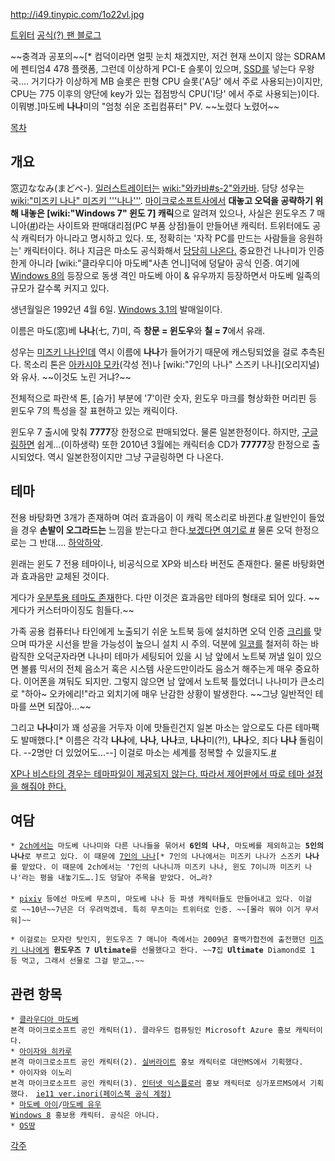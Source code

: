 http://i49.tinypic.com/1o22vl.jpg

[http://twitter.com/windows7_nanami 트위터]
[http://madobenanami.ni-moe.com/ 공식(?) 팬 블로그]

{{{#!html
<iframe width="560" height="315" src="http://www.youtube.com/embed/luVODZZ6pk4?rel=0" frameborder="0" allowfullscreen></iframe>
}}}

~~충격과 공포의~~[* 컴덕이라면 얼핏 눈치 채겠지만, 저건 현재 쓰이지 않는 SDRAM에 펜티엄4 478 플랫폼, 그런데 이상하게 PCI-E 슬롯이 있으며, [[SSD]]를 넣는다 우왕국…. 거기다가 이상하게 MB 슬롯은 핀형 CPU 슬롯('A당' 에서 주로 사용되는)이지만, CPU는 775 이후의 양단에 key가 있는 접점방식 CPU('I당' 에서 주로 사용되는)이다. 이뭐병.]마도베 '''나나'''미의 "엄청 쉬운 조립컴퓨터" PV. ~~노렸다 노렸어~~

[[목차]]
== 개요 ==
窓辺ななみ(まどべ-). [[일러스트레이터]]는 [[wiki:"와카바#s-2"와카바]]. 담당 성우는 [[wiki:"미즈키 나나" 미즈키 '''나나''']]. [[마이크로소프트]]사에서 '''대놓고 오덕을 공략하기 위해 내놓은 [wiki:"Windows 7" 윈도 7] 캐릭'''으로 알려져 있으나, 사실은 윈도우즈 7 매니아([http://www.windows7-mania.jp/ #])라는 사이트와 판매대리점(PC 부품 상점)들이 만들어낸 캐릭터. 트위터에도 공식 캐릭터가 아니라고 명시하고 있다. 또, 정확히는 '자작 PC를 만드는 사람들을 응원하는' 캐릭터이다. 허나 지금은 마소도 공식화해서 [http://msdn.microsoft.com/ja-jp/windowsazure/claudia00_01 당당히 나온다.] 중요한건 나나미가 인증한게 아니라 [wiki:"클라우디아 마도베"사촌 언니]덕에 덩달아 공식 인증. 여기에 [[Windows 8]]의 등장으로 동생 격인 마도베 아이 & 유우까지 등장하면서 마도베 일족의 규모가 갈수록 커지고 있다.

생년월일은 1992년 4월 6일. [[Windows 3.1]]의 발매일이다.

이름은 마도(窓)베 '''나나'''(七, 7)미, 즉 '''창문 = 윈도우'''와 '''칠 = 7'''에서 유래.

성우는 [[미즈키 나나]]인데 역시 이름에 '''나나'''가 들어가기 때문에 캐스팅되었을 걸로 추측된다. 목소리 톤은 [[아카시야 모카]](각성 전)나 [wiki:"7인의 나나" 스즈키 나나](오리지널)와 유사. ~~이것도 노린 거냐?~~

전체적으로 파란색 톤, [슴가] 부분에 '7'이란 숫자, 윈도우 마크를 형상화한 머리핀 등 윈도우 7의 특성을 잘 표현하고 있는 캐릭이다.

윈도우 7 출시에 맞춰 '''7777'''장 한정으로 판매되었다. 물론 일본한정이다. 하지만, [[구글링]]하면 쉽게…(이하생략) 또한 2010년 3월에는 캐릭터송 CD가 '''77777'''장 한정으로 출시되었다. 역시 일본한정이지만 그냥 구글링하면 다 나온다.
== 테마 ==
전용 바탕화면 3개가 존재하며 여러 효과음이 이 캐릭 목소리로 바뀐다.[http://sso02184.blog.me/120204826250 #] 일반인이 들었을 경우 '''손발이 오그라드는''' 느낌을 받는다고 한다.[https://www.youtube.com/watch?v=eX2052kKu1w 보겠다면 여기로 #] 물론 오덕 한정으로는 그 반대…. [[하악하악]].

윈래는 윈도 7 전용 테마이나, 비공식으로 XP와 비스타 버전도 존재한다. 물론 바탕화면과 효과음만 교체된 것이다.

게다가 [http://alaska-sama.deviantart.com/art/Nanami-Madobe-for-Ubuntu-141306859 우분투용 테마도 존재]한다. 다만 이것은 효과음만 테마의 형태로 되어 있다. ~~게다가 커스터마이징도 힘들다.~~

가족 공용 컴퓨터나 타인에게 노출되기 쉬운 노트북 등에 설치하면 오덕 인증 [[크리]]를 맞으며 따가운 시선을 받을 가능성이 높으니 설치 시 주의. 덕분에 [[일코]]를 철저히 하는 바람직한 오덕군자라면 나나미 테마가 세팅되어 있을 시 남 앞에서 노트북 꺼낼 일이 있으면 볼륨 믹서의 전체 음소거 혹은 시스템 사운드만이라도 음소거 해주는게 매우 중요하다. 이어폰을 껴둬도 되지만. 그렇지 않으면 남 앞에서 노트북 틀었더니 나나미가 큰소리로 "하아~ 오카에리!"라고 외치기에 매우 난감한 상황이 발생한다. ~~그냥 일반적인 테마를 쓰면 되잖아...~~

그리고 '''나나'''미가 꽤 성공을 거두자 이에 맛들린건지 일본 마소는 앞으로도 다른 테마팩도 발매했다.[* 이름은 각각 '''나나'''에, '''나나''', '''나나'''코, '''나나'''미(?!), '''나나'''오, 죄다 '''나나''' 돌림이다. --2명만 더 있었어도...--] 이걸로 마소는 세계를 정복할 수 있을지도.[http://navsexr.blog.me/40110885673 #]

[http://hutanari.egloos.com/2326902 XP나 비스타의 경우는 테마파일이 제공되지 않는다. 따라서 제어판에서 따로 테마 설정을 해줘야 한다.]
== 여담 ==
 * [[2ch]]에서는 마도베 나나미와 다른 나나들을 묶어서 '''6인의 나나''', 마도베를 제외하고는 '''5인의 나나'''로 부르고 있다. 이 때문에 [[7인의 나나]][* 7인의 나나에서는 미즈키 나나가 스즈키 '''나나'''를 맡았다. 이 때문에 2ch에서는 '7인의 나나니까 미즈키 나나, 윈도 7이니까 미즈키 나나'라는 평을 내놓기도….]도 덩달아 주목을 받았다. 어…라?
 
 * [[pixiv]] 등에선 마도베 무츠미, 마도베 나나 등 파생 캐릭터들도 만들어내고 있다. 이걸로 ~~10년~~7년은 더 우려먹겠네. 특히 무츠미는 트위터로 인증. ~~[몰라 뭐야 이거 무서워]~~

 * 이걸로는 모자란 탓인지, 윈도우즈 7 매니아 측에서는 2009년 홍백가합전에 출전했던 [[미즈키 나나]]에게 '''윈도우즈 7 Ultimate'''를 선물했다고 한다. ~~'''7'''집 '''Ultimate''' Diamond로 1등 먹고, 그래서 선물로 그걸 받고….~~
== 관련 항목 ==
 * [[클라우디아 마도베]]
 본격 마이크로소프트 공인 캐릭터(1). 클라우드 컴퓨팅인 Microsoft Azure 홍보 캐릭터이다.
 * [[아이자와 히카루]]
 본격 마이크로소프트 공인 캐릭터(2). [[실버라이트]] 홍보 캐릭터로 대만MS에서 기획했다.
 * 아이자와 이노리
 본격 마이크로소프트 공인 캐릭터(3). [[인터넷 익스플로러]] 홍보 캐릭터로 싱가포르MS에서 기획했다.　[https://www.facebook.com/internetexplorertan/app_1422641071287146 ie11 ver.inori(페이스북 공식 계정)]
 * [[마도베 아이]]/[[마도베 유우]]
 [[Windows 8]] 홍보용 캐릭터. 공식은 아니다.
 * [[OS땅]]
[[각주]]
